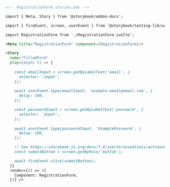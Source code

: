 ```md
<!-- RegistrationForm.stories.mdx -->

import { Meta, Story } from '@storybook/addon-docs';

import { fireEvent, screen, userEvent } from '@storybook/testing-library';

import RegistrationForm from './RegistrationForm.svelte';

<Meta title="RegistrationForm" component={RegistrationForm}/>

<Story
  name="FilledForm"
  play={async () => {
    
    const emailInput = screen.getByLabelText('email', {
      selector: 'input',
    });
   
    await userEvent.type(emailInput, 'example-email@email.com', {
      delay: 100,
    });

    const passwordInput = screen.getByLabelText('password', {
      selector: 'input',
    });
    
    await userEvent.type(passwordInput, 'ExamplePassword', {
      delay: 100,
    });

    // See https://storybook.js.org/docs/7.0/svelte/essentials/actions#automatically-matching-args to learn how to setup logging in the Actions panel
    const submitButton = screen.getByRole('button');

    await fireEvent.click(submitButton);
  }}
  render={() => ({
    Component: RegistrationForm,
  })} />
```